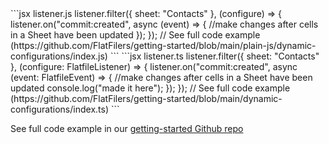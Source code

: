 <CodeGroup>
```jsx listener.js
listener.filter({ sheet: "Contacts" }, (configure) => {
  listener.on("commit:created", async (event) => {
    //make changes after cells in a Sheet have been updated
  });
});
// See full code example (https://github.com/FlatFilers/getting-started/blob/main/plain-js/dynamic-configurations/index.js)
```
```jsx listener.ts
listener.filter({ sheet: "Contacts" }, (configure: FlatfileListener) => {
    listener.on("commit:created", async (event: FlatfileEvent) => {
      //make changes after cells in a Sheet have been updated
      console.log("made it here");
    });
  });
// See full code example (https://github.com/FlatFilers/getting-started/blob/main/dynamic-configurations/index.ts)
```
</CodeGroup>

See full code example in our [getting-started Github repo](https://github.com/FlatFilers/getting-started/blob/main)
